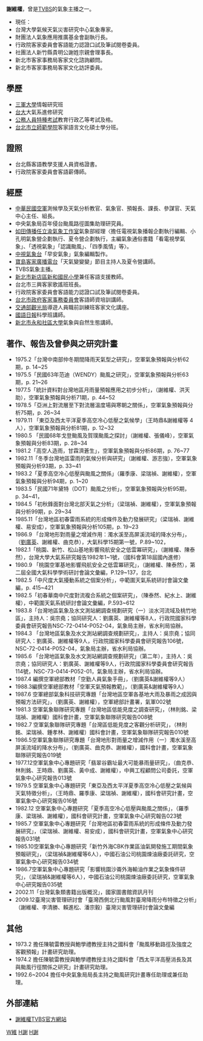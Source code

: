 '''謝維權'''，曾是[[TVBS|TVBS]]的氣象主播之一。
*現任：
*台灣大學氣候天氣災害研究中心氣象專家。
*財團法人氣象應用推廣基金會副執行長。
*行政院客家委員會客語能力認證口試及筆試閱卷委員。
*社團法人新竹縣貴明公謝姓宗親會理事長。
*新北市客家事務局客家文化諮詢顧問。
*新北市客家事務局客家文化訪評委員。

==學歷==
*[[三軍大學|三軍大學]]情報研究班
*[[台大|台大]]大氣系進修研究
*[[公務人員特種考試|公務人員特種考試]]教育行政乙等考試及格。
*[[台北市立師範學院|台北市立師範學院]]客家語言文化碩士學分班。

==證照==
*台北縣客語教學支援人員資格證書。
*行政院客家委員會客語薪傳師。

==經歷==
*[[中華民國空軍|中華民國空軍]]測候學及天氣分析教官、氣象官、預報長、課長、參謀官、天氣中心主任、組長。
*中央氣象局百年侵台颱風路徑圖集助理研究員。
*[[如田傳播|如田傳播]][[任立渝|任立渝氣象工作室]]氣象部經理〈擔任電視氣象播報企劃執行編輯、小孔明氣象營企劃執行、夏令營企劃執行，主編氣象通俗書籍「看電視學氣象」、「透視氣象」「認識颱風」、「四季風情」等〉。
*[[中視氣象台|中視氣象台]]「早安氣象」氣象編輯製作。
*[[寶島客家廣播電台|寶島客家廣播電台]]「天氣變變變」節目主持人及夏令營講師。
*TVBS氣象主播。
*[[新北市新店區新和國民小學|新北市新店區新和國民小學]]兼任客語支援教師。
*台北市三興客家歌謠班班長。
*行政院客家委員會客語能力認證口試及筆試閱卷委員。
*[[台北市政府客家事務委員會|台北市政府客家事務委員會]]客語師資培訓講師。
*[[交通部觀光局|交通部觀光局]]導遊人員職前訓練班客家文化講座。
*[[國語日報|國語日報]]科學班講師。
*[[新北市永和社區大學|新北市永和社區大學]]氣象與自然生態講師。

==著作、報告及曾參與之研究計畫==
*1975.2「台灣中南部仲冬期間降雨天氣型之研究」，空軍氣象預報與分析62期，p. 14~25
*1975.5「民國63年范迪（WENDY）颱風之研究」，空軍氣象預報與分析63期，p. 21~26
*1977.5「統計資料對台灣地區月雨量預報應用之初步分析」，（謝維權、洪天助），空軍氣象預報與分析71期，p. 44~52
*1978.5「亞洲上對流層至下對流層溫度場與寒朝之關係」，空軍氣象預報與分析75期，p. 26~34
*1979.11 「東亞及西太平洋夏季高空冷心低壓之氣候學」（王時鼎&謝維權等 4人），空軍氣象預報與分析81期，p. 12~32
*1980.5 「民國68年戈登颱風及賀璞颱風之探討」（謝維權、張儀峰），空軍氣象預報與分析83期，p. 28~34
*1981.2「高空人造雨，甘霖濟蒼生」，空軍氣象預報與分析86期，p. 76~77
*1982.11「冬季台灣地區雷雨的氣候分析與研究」（謝維權、游志強），空軍氣象預報與分析93期，p. 33~41
*1983.2「夏季高空冷心低壓與颱風之關係」（羅季康、梁瑞禎、謝維權），空軍氣象預報與分析94期，p. 1~20
*1983.5「民國71年黛特（DOT）颱風之分析」，空軍氣象預報與分析95期，p. 34~41，
*1984.5「初秋鋒面對台灣北部天氣之分析」（梁瑞禎、謝維權），空軍氣象預報與分析99期，p. 29~34
*1985.11「台灣地區初春雷雨系統的形成條件及動力發展研究」（梁瑞禎、謝維權、易安成），空軍氣象預報與分析105期，p. 19~23
*1986.9 「台灣地形對雨量之增減作用：濁水溪至高屏溪流域的降水分布」，（[[劉廣英|劉廣英]]、謝維權、曲克恭），大氣科學15期第一號，P.89~102，
*1982.1「桃園、新竹、松山基地影響飛航安全之低雲冪研究」，（謝維權、陳泰然），台灣大學大氣系研究報告1982年1~1號，（國科會第18屆國內進修）
*1980.9 「桃園空軍基地影響飛航安全之低雲冪研究」，（謝維權、陳泰然），第二屆全國大氣科學學術研討會論文彙編，P.129~137，台北
*1982.5「中尺度大氣擾動系統之個案分析」，中範圍天氣系統研討會論文彙編，p. 415~421
*1982.5「初春華南中尺度對流複合系統之個案研究」，（陳泰然、紀水上、謝維權），中範圍天氣系統研討會論文彙編，P.593~612
*1983.8「台灣地區氣象及水文測站網調查規劃研究（一）淡水河流域及桃竹地區」，主持人：吳宗堯；協同研究人：劉廣英、謝維權等8人，行政院國家科學委員會研究報告NSC-72-0414-P052-04，氣象局主辦，省水利局協辦。
*1984.3 「台灣地區氣象及水文測站網調查規劃研究」，主持人：吳宗堯；協同研究人：劉廣英、謝維權等9人，行政院國家科學委員會研究報告106號，NSC-72-0414-P052-04，氣象局主辦，省水利局協辦。
*1985.6 「台灣地區氣象及水文測站網調查規劃研究」（第二年），主持人：吳宗堯；協同研究人：劉廣英、謝維權等9人，行政院國家科學委員會研究報告114號，NSC-73-0414-P052-01，氣象局主辦，省水利局協辦。
*1987.4 編撰空軍總部教材「空勤人員氣象手冊」，（劉廣英&謝維權等9人）
*1988.3編撰空軍總部教材「空軍天氣預報教範」，（劉廣英&謝維權等9人）
*1987.6 空軍總部氣象科技研究專題「台灣地區空軍各基地大雨及暴雨之成因與預報方法研究」，（劉廣英、謝維權），空軍總部計畫署，氣軍002號
*1981.3 空軍氣象聯隊研究專題「台灣地區低能見度之調查研究」，（林則銘、梁瑞禎、謝維權）國科會計畫，空軍氣象聯隊研究報告008號
*1982.7 空軍氣象聯隊研究專題「台灣區低能見度之客觀分析研究」，（林則銘、梁瑞禎、鍾孝林、謝維權）國科會計畫，空軍氣象聯隊研究報告010號
*1986.5空軍氣象聯隊研究專題「台灣地形對雨量之增減作用（一）濁水溪至高屏溪流域的降水分布」，（劉廣英、曲克恭、謝維權），國科會計畫，空軍氣象聯隊研究報告019號
*1977.12空軍氣象中心專題研究「翡翠谷霸址最大可能暴雨量研究」，（曲克恭、林則銘、王時鼎、劉廣英、黃中成、謝維權），中興工程顧問公司委託，空軍氣象中心研究報告013號
*1979.5 空軍氣象中心專題研究「東亞及西太平洋夏季高空冷心低壓之氣候與天氣特徵分析」，（王時鼎、羅季康、梁瑞禎、謝維權），國科會研究計畫，空軍氣象中心研究報告016號
*1982.12 空軍氣象中心專題研究「夏季高空冷心低壓與颱風之關係」，（羅季康、梁瑞禎、謝維權），國科會研究計畫，空軍氣象中心研究報告023號
*1985.7 空軍氣象中心專題研究「台灣地區初春雷雨系統的形成條件及動力發展研究」，（梁瑞禎、謝維權、易安成），國科會研究計畫，空軍氣象中心研究報告031號
*1985.10空軍氣象中心專題研究「新竹外海CBK作業區油氣開發施工期間氣象預報研究」，（梁瑞禎&謝維權等6人），中國石油公司桃園煉油廠委託研究，空軍氣象中心研究報告034號
*1986.7空軍氣象中心專題研究「影響桃園沙崙外海輸油作業之氣象條件研究」，（梁瑞禎&謝維權等6人），中國石油公司桃園煉油廠委託研究，空軍氣象中心研究報告035號
*2002.11「台灣氣象類書籍出版概況」，國家圖書館資訊月刊
*2009.12臺灣災害管理研討會「臺灣西側北行颱風對臺灣降雨分布特徵之分析」（謝維權、李清勝、賴進松、潘宗毅）臺灣災害管理研討會論文彙編

==其他==
*1973.2  擔任陳毓雷教授與鮑學禮教授主持之國科會「颱風移動路徑及強度之客觀預報」計畫研究助理。
*1974.2  擔任陳毓雷教授與鮑學禮教授主持之國科會「西太平洋高壓消長及其與颱風行徑關係之研究」計畫研究助理。
*1992.6~2004 擔任中央氣象局局長主持之颱風研究計畫專任助理或兼任助理。

==外部連結==
*[http://www.tvbs.com.tw/anchor/anchor_23.asp 謝維權TVBS官方網站]{{Wayback|url=http://www.tvbs.com.tw/anchor/anchor_23.asp |date=20070311002611 }}
[[Category:謝姓|W維]]
[[Category:台灣電視氣象主播|H謝]]
[[Category:TVBS主播|H謝]]